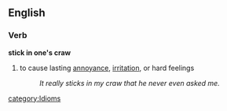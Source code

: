 ==English==
===Verb===
'''stick in one's craw'''
# to cause lasting [[annoy]]ance, [[irritate|irritation]], or hard feelings
#:''It really sticks in my craw that he never even asked me.''

[[category:Idioms]]
